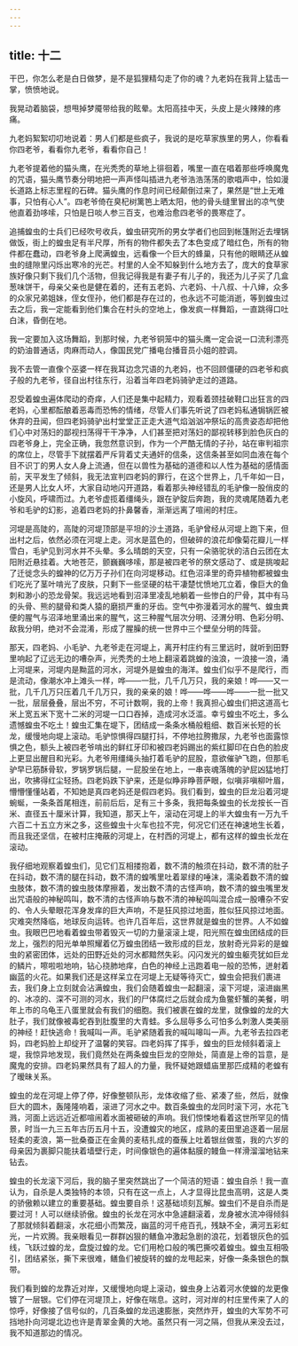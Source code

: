 ```yaml
---
---
---
```

title: 十二
---




干巴，你怎么老是白日做梦，是不是狐狸精勾走了你的魂？九老妈在我背上猛击一掌，愤愤地说。

我晃动着脑袋，想甩掉梦魇带给我的眩晕。太阳高挂中天，头皮上是火辣辣的疼痛。

九老妈絮絮叨叨地说着：男人们都是些疯子，我说的是吃草家族里的男人，你看看你四老爷，看看你九老爷，看看你自己！

九老爷提着他的猫头鹰，在光秃秃的草地上徘徊着，嘴里一直在唱着那些呼唤魔鬼的咒语，猫头鹰节奏分明地把一声声怪叫插进九老爷浩浩荡荡的歌唱声中，恰如漫长道路上标志里程的石碑。猫头鹰的作息时间已经颠倒过来了，果然是“世上无难事，只怕有心人”。四老爷倚在臭杞树篱笆上晒太阳，他的骨头缝里冒出的凉气使他直着劲哆嗦，只怕是日啖人参三百支，也难治愈四老爷的畏寒症了。

追捕蝗虫的士兵们已经吹号收兵，蝗虫研究所的男女学者们也回到帐篷附近去埋锅做饭，街上的蝗虫足有半尺厚，所有的物件都失去了本色变成了暗红色，所有的物件都在蠢动，四老爷身上爬满蝗虫，远看像一个巨大的蜂巢，只有他的眼睛还从蝗虫的缝隙里闪烁出寒冷的光芒。村里的人全不知躲到什么地方去了，庞大的食草家族好像只剩下我们几个活物，但我记得我是有妻子有儿子的，我还为儿子买了几盒葱味饼干，母亲父亲也是健在着的，还有五老妈、六老妈、十八叔、十八婶，众多的众家兄弟姐妹，侄女侄孙，他们都是存在过的，也永远不可能消逝，等到蝗虫过去之后，我一定能看到他们集合在村头的空地上，像发疯一样舞蹈，一直跳得口吐白沫，昏倒在地。

我一定要加入这场舞蹈，到那时候，九老爷铜笼中的猫头鹰一定会说一口流利漂亮的奶油普通话，肉麻而动人，像国民党广播电台播音员小姐的腔调。

我不去管一直像个巫婆一样在我耳边念咒语的九老妈，也不回顾僵硬的四老爷和疯子般的九老爷，径自出村往东行，沿着当年四老妈骑驴走过的道路。

忍受着蝗虫遍体爬动的奇痒，人们还是集中起精力，观看着颈挂破鞋口出狂言的四老妈，心里都酝酿着恶毒而恐怖的情绪，尽管人们事先听说了四老妈私通锔锅匠被休弃的丑闻，但四老妈骑驴出村堂堂正正走大道气焰汹汹冲祭坛的高贵姿态却把他们心中对荡妇的鄙视扫荡得干干净净，人们甚至把对荡妇的鄙视转移到脸色灰白的四老爷身上，完全正确，我忽然意识到，作为一个严酷无情的子孙，站在审判祖宗的席位上，尽管手下就摆着严斥背着丈夫通奸的信条，这信条甚至如同血液在每个目不识丁的男人女人身上流通，但在以兽性为基础的道德和以人性为基础的感情面前，天平发生了倾斜，我无法宣判四老妈的罪行，在这个世界上，几千年如一日，还是男人比女人坏，大家自动地闪开道路，看着那头神经错乱的毛驴像一股俏皮的小旋风，呼啸而过。九老爷虚揽着缰绳头，跟在驴腚后奔跑，我的灵魂尾随着九老爷和毛驴的幻影，追着四老妈的扑鼻馨香，渐渐远离了喧闹的村庄。

河堤是高陡的，高陡的河堤顶部是平坦的沙土道路，毛驴曾经从河堤上跑下来，但出村之后，依然必须在河堤上走。河水是蓝色的，但破碎的浪花却像菊花瓣儿一样雪白，毛驴见到河水并不头晕。多么晴朗的天空，只有一朵骆驼状的洁白云团在太阳附近悬挂着。大地苍茫，颤巍巍哆嗦，那是被四老爷的祭文感动了、或是挑唆起了迁徙念头的蝗神的亿万万子孙们在向河堤移动。红色沼泽里的奇异植物都被蝗虫们吃光了茎叶啃光了皮肤，只剩下一些坚硬的枯干凄楚忧愤地兀立着，像巨大的鱼刺和渺小的恐龙骨架。我远远地看到沼泽里凌乱地躺着一些惨白的尸骨，其中有马的头骨、熊的腿骨和类人猿的磨损严重的牙齿。空气中弥漫着河水的腥气、蝗虫粪便的腥气与沼泽地里涌出来的腥气，这三种腥气层次分明、泾渭分明、色彩分明、敌我分明，绝对不会混淆，形成了腥臊的统一世界中三个壁垒分明的阵营。

那天，四老妈、小毛驴、九老爷走在河堤上，离开村庄约有三里远时，就听到田野里响起了辽远无边的嘈杂声，光秃秃的土地上翻滚着跳蝗的浊浪，一浪接一浪，涌上河堤来，河堤内是黝蓝的河水，河堤外是蝗虫的海洋。蝗虫们似乎不是爬行，而是流动，像潮水冲上滩头一样，哗——一批，几千几万只，我的亲娘！哗——又一批，几千几万只压着几千几万只，我的亲亲的娘！哗——哗——哗——一批一批又一批，层层叠叠，层出不穷，不可计数啊，我的上帝！我真担心蝗虫们把这道高七米上宽五米下宽十二米的河堤一口口吞掉，造成河水泛滥。幸亏蝗虫不吃土，多么遗憾蝗虫不吃土！蝗虫汇集在堤下，团结成一条条水桶般粗细、数百米长短的长龙，缓慢地向堤上滚动。毛驴惊惧得四腿打抖，不停地拉胯撒尿，九老爷也面露惊惧之色，额头上被四老爷啃出的鲜红牙印和被四老妈踢出的紫红脚印在白色的脸皮上更显出醒目和光彩。九老爷用缰绳头抽打着毛驴的屁股，意欲催驴飞跑，但那毛驴早已筋酥骨软，罗锅罗锅后腿，一屁股坐在地上，一串丧魂落魄的驴屁凶猛地打出，吹拂得红尘轻扬。四老妈跌下驴来，还是似睁非睁菩萨眼，似嗔非嗔柳叶眉，懵懵懂懂站着，不知她是真四老妈还是假四老妈。我们看到，蝗虫的巨龙沿着河堤蜿蜒，一条条首尾相连，前前后后，足有三十多条，我把每条蝗虫的长龙按长一百米、直径五十厘米计算，我知道，那天上午，滚动在河堤上的半大蝗虫有一万九千六百二十五立方米之多，这些蝗虫十火车也拉不完，何况它们还在神速地生长着，而且我还坚信，在被村庄掩蔽的河堤上，在村西的河堤上，都有这样的蝗虫长龙在滚动。

我仔细地观察着蝗虫们，见它们互相搂抱着，数不清的触须在抖动，数不清的肚子在抖动，数不清的腿在抖动，数不清的蝗嘴里吐着翠绿的唾沫，濡染着数不清的蝗虫肢体，数不清的蝗虫肢体摩擦着，发出数不清的古怪声响，数不清的蝗虫嘴里发出咒语般的神秘鸣叫，数不清的古怪声响与数不清的神秘鸣叫混合成一股嘈杂不安的、令人头晕眼花浑身发痒的巨大声响，不是狂风掠过地面，胜似狂风掠过地面。灾难突然降临，地球反向运转。也许几百年后，这世界就是蝗虫的世界。人不如蝗虫。我眼巴巴地看着蝗虫带着毁灭一切的力量滚滚上堤，阳光照在蝗虫团结成的巨龙上，强烈的阳光单单照耀着亿万蝗虫团结一致形成的巨龙，放射奇光异彩的是蝗虫的紧密团体，远处的田野近处的河水都黯然失彩。闪闪发光的蝗虫躯壳犹如巨龙的鳞片，嚓啦啦地响，钻心挠肺地痒，白色的神经上迅跑着电一般的恐怖，迸射着幽蓝的火花。如果我们还是这样呆立在河堤上无疑等待灭亡，蝗虫会把我们裹进去，我们身上立刻就会沾满蝗虫，我们会随着蝗虫一起翻滚，滚下河堤，滚进幽黑的、冰凉的、深不可测的河水，我们的尸体腐烂之后就会成为鱼鳖虾蟹的美餐，明年上市的乌龟王八蛋里就会有我们的细胞。我们被裹在蝗的龙里，就像蝗的龙的大肚子，我们就像被毒蛇吞到肚腹里的大青蛙。多么屈辱多么可怕多么刺激人类美丽的神经！赶快逃命！我喊叫一声。毛驴紧随着我的喊叫嗥叫一声。九老爷去拉四老妈，四老妈脸上却绽开了温馨的笑容。四老妈挥了挥手，蝗虫的巨龙倾斜着滚上堤，我惊异地发现，我们竟然处在两条蝗虫巨龙的空隙处，简直是上帝的旨意，是魔鬼的安排。四老妈果然具有了超人的力量，我怀疑她跟蜡庙里那匹成精的老蝗有了暧昧关系。

蝗虫的龙在河堤上停了停，好像整顿队形，龙体收缩了些、紧凑了些，然后，就像巨大的圆木，轰隆隆响着，滚进了河水之中。数百条蝗虫的龙同时滚下河，水花飞溅，河面上远远近近都喧闹着水面被砸破的声响。我们惊悚地看着这世所罕见的情景，时当一九三五年古历五月十五，没遭蝗灾的地区，成熟的麦田里追逐着一层层轻柔的麦浪，第一批桑蚕正在金黄的麦秸扎成的蚕蔟上吐着银丝做茧，我的六岁的母亲因为裹脚只能扶着墙壁行走，时间像银色的遍体黏膜的鳗鱼一样滑溜溜地钻来钻去。

蝗虫的长龙滚下河后，我的脑子里突然跳出了一个简洁的短语：蝗虫自杀！我一直认为，自杀是人类独特的本领，只有在这一点上，人才显得比昆虫高明，这是人类的骄傲赖以建立的重要基础。蝗虫要自杀！这基础顷刻瓦解。蝗虫们不是自杀而是要过河！人可以继续骄傲。蝗虫的长龙在河水中急遽翻滚着，龙身被水流冲得倾斜了那就倾斜着翻滚，水花细小而繁茂，幽蓝的河千疮百孔，残缺不全，满河五彩虹光，一片欢腾。我亲眼看见一群群凶狠的鳝鱼冲激起急剧的浪花，划着银灰色的弧线，飞跃过蝗的龙，盘旋过蝗的龙。它们用枪口般的嘴巴撕咬着蝗虫。蝗虫互相吸引，团结紧张，撕下来很难，鳝鱼们被旋转的蝗的龙甩起来，好像一条条银色的飘带。

我们看到蝗的龙靠近对岸，又缓慢地向堤上滚动，蝗虫身上沾着河水使蝗的龙更像镀了一层银。它们停在河堤顶上，好像在喘息。这时，河对岸的村庄里传来了人的惊呼，好像接了信号似的，几百条蝗的龙迅速膨胀，突然炸开，蝗虫的大军势不可挡地扑向河堤北边也许是青翠金黄的大地。虽然只有一河之隔，但我从来没去过，我不知道那边的情况。
